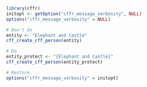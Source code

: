 ```r
library(cffr)
initopt <- getOption("cffr_message_verbosity", NULL)
options("cffr_message_verbosity" = NULL)
```

```r
# Don't do
entity <- "Elephant and Castle"
cff_create_cff_person(entity)

# Do
entity_protect <- "{Elephant and Castle}"
cff_create_cff_person(entity_protect)
```

```r
# Restore
options("cffr_message_verbosity" = initopt)
```
